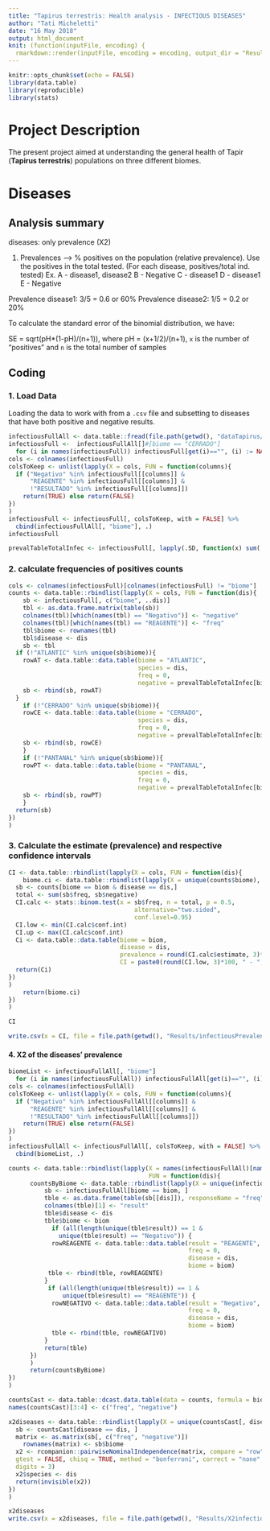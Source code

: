 ```yaml
---
title: "Tapirus terrestris: Health analysis - INFECTIOUS DISEASES"
author: "Tati Micheletti"
date: "16 May 2018"
output: html_document
knit: (function(inputFile, encoding) {
  rmarkdown::render(inputFile, encoding = encoding, output_dir = "Results") })
---
```


```r
knitr::opts_chunk$set(echo = FALSE)
library(data.table)
library(reproducible)
library(stats)
```


# Project Description

The present project aimed at understanding the general health of Tapir (**Tapirus terrestris**) populations on three different biomes.

# Diseases

## Analysis summary
diseases: only prevalence (X2)

1. Prevalences --> % positives on the population (relative prevalence). Use the positives in the total tested. (For each disease, positives/total ind. tested) Ex. 
A - disease1, disease2
B - Negative
C - disease1
D - disease1
E - Negative

Prevalence disease1: 3/5 = 0.6 or 60%
Prevalence disease2: 1/5 = 0.2 or 20%

To calculate the standard error of the binomial distribution, we have:

SE = sqrt(pH*(1-pH)/(n+1)), where pH = (x+1/2)/(n+1), `x` is the number of "positives" and `n` is the total number of samples 

## Coding

### 1. Load Data
Loading the data to work with from a `.csv` file and subsetting to diseases that have both positive and negative results.
```r
infectiousFullAll <- data.table::fread(file.path(getwd(), "dataTapirus/Diseases/diseases.csv")) # loading from the dataTapirus
infectiousFull <-  infectiousFullAll[]#[biome == "CERRADO"]
  for (i in names(infectiousFull)) infectiousFull[get(i)=="", (i) := NA]
cols <- colnames(infectiousFull)
colsToKeep <- unlist(lapply(X = cols, FUN = function(columns){
  if ("Negativo" %in% infectiousFull[[columns]] &
      "REAGENTE" %in% infectiousFull[[columns]] &
      !"RESULTADO" %in% infectiousFull[[columns]])
    return(TRUE) else return(FALSE)
})
)
infectiousFull <- infectiousFull[, colsToKeep, with = FALSE] %>%
  cbind(infectiousFullAll[, "biome"], .)
infectiousFull

prevalTableTotalInfec <- infectiousFull[, lapply(.SD, function(x) sum(!is.na(x))), by = biome, .SDcols = names(infectiousFull)[names(infectiousFull) != "biome"]]

```

### 2. calculate frequencies of positives counts
```r
cols <- colnames(infectiousFull)[colnames(infectiousFull) != "biome"]
counts <- data.table::rbindlist(lapply(X = cols, FUN = function(dis){
    sb <- infectiousFull[, c("biome", ..dis)]
    tbl <- as.data.frame.matrix(table(sb))
    colnames(tbl)[which(names(tbl) == "Negativo")] <- "negative"
    colnames(tbl)[which(names(tbl) == "REAGENTE")] <- "freq"
    tbl$biome <- rownames(tbl)
    tbl$disease <- dis
    sb <- tbl
  if (!"ATLANTIC" %in% unique(sb$biome)){
    rowAT <- data.table::data.table(biome = "ATLANTIC",
                                    species = dis,
                                    freq = 0,
                                    negative = prevalTableTotalInfec[biome == "ATLANTIC", ..dis])
    sb <- rbind(sb, rowAT)
  }
    if (!"CERRADO" %in% unique(sb$biome)){
    rowCE <- data.table::data.table(biome = "CERRADO",
                                    species = dis,
                                    freq = 0,
                                    negative = prevalTableTotalInfec[biome == "CERRADO", ..dis])
    sb <- rbind(sb, rowCE)
    }
    if (!"PANTANAL" %in% unique(sb$biome)){
    rowPT <- data.table::data.table(biome = "PANTANAL",
                                    species = dis,
                                    freq = 0,
                                    negative = prevalTableTotalInfec[biome == "PANTANAL", ..dis])
    sb <- rbind(sb, rowPT)
    }
  return(sb)
})
)
``` 

### 3. Calculate the estimate (prevalence) and respective confidence intervals
``` r
CI <- data.table::rbindlist(lapply(X = cols, FUN = function(dis){
    biome.ci <- data.table::rbindlist(lapply(X = unique(counts$biome), FUN = function(biom){
  sb <- counts[biome == biom & disease == dis,]
  total <- sum(sb$freq, sb$negative)
  CI.calc <- stats::binom.test(x = sb$freq, n = total, p = 0.5,
                                   alternative="two.sided",
                                   conf.level=0.95)
  CI.low <- min(CI.calc$conf.int)
  CI.up <- max(CI.calc$conf.int)
  Ci <- data.table::data.table(biome = biom,
                               disease = dis,
                               prevalence = round(CI.calc$estimate, 3)*100,
                               CI = paste0(round(CI.low, 3)*100, " - ", round(CI.up, 3)*100))
  return(Ci)
})
)
    return(biome.ci)
})
)

CI

write.csv(x = CI, file = file.path(getwd(), "Results/infectiousPrevalence.csv"))
```

#### 4. X2 of the diseases' prevalence 
```r
biomeList <- infectiousFullAll[, "biome"]
  for (i in names(infectiousFullAll)) infectiousFullAll[get(i)=="", (i) := NA]
cols <- colnames(infectiousFullAll)
colsToKeep <- unlist(lapply(X = cols, FUN = function(columns){
  if ("Negativo" %in% infectiousFullAll[[columns]] &
      "REAGENTE" %in% infectiousFullAll[[columns]] & 
      !"RESULTADO" %in% infectiousFullAll[[columns]])
    return(TRUE) else return(FALSE)
})
)
infectiousFullAll <- infectiousFullAll[, colsToKeep, with = FALSE] %>%
  cbind(biomeList, .)

counts <- data.table::rbindlist(lapply(X = names(infectiousFullAll)[names(infectiousFullAll) != "biome"], 
                                       FUN = function(dis){
      countsByBiome <- data.table::rbindlist(lapply(X = unique(infectiousFullAll$biome), FUN = function(biom){
          sb <- infectiousFullAll[biome == biom, ]
          tble <- as.data.frame(table(sb[[dis]]), responseName = "freq")
          colnames(tble)[1] <- "result"
          tble$disease <- dis
          tble$biome <- biom
            if (all(length(unique(tble$result)) == 1 & 
              unique(tble$result) == "Negativo")) {
            rowREAGENTE <- data.table::data.table(result = "REAGENTE", 
                                                  freq = 0,
                                                  disease = dis,
                                                  biome = biom)
           tble <- rbind(tble, rowREAGENTE)
          }
           if (all(length(unique(tble$result)) == 1 &
               unique(tble$result) == "REAGENTE")) {
            rowNEGATIVO <- data.table::data.table(result = "Negativo", 
                                                  freq = 0,
                                                  disease = dis,
                                                  biome = biom)
            tble <- rbind(tble, rowNEGATIVO)
          }
          return(tble)
      })
      )
      return(countsByBiome)
})
)

countsCast <- data.table::dcast.data.table(data = counts, formula = biome + disease ~ result, value.var = "freq")
names(countsCast)[3:4] <- c("freq", "negative")

x2diseases <- data.table::rbindlist(lapply(X = unique(countsCast[, disease]), FUN = function(dis){
  sb <- countsCast[disease == dis, ]
  matrix <- as.matrix(sb[, c("freq", "negative")])
    rownames(matrix) <- sb$biome
  x2 <- rcompanion::pairwiseNominalIndependence(matrix, compare = "row", fisher = TRUE,
  gtest = FALSE, chisq = TRUE, method = "bonferroni", correct = "none",
  digits = 3)
  x2$species <- dis
  return(invisible(x2))
})
)

x2diseases
write.csv(x = x2diseases, file = file.path(getwd(), "Results/X2infectious.csv"))
```

